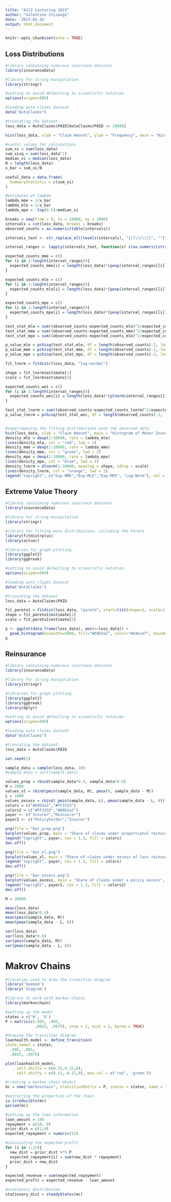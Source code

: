 ```yaml
---
title: "A212 Lecturing 2023"
author: "Valentine Chisango"
date: '2023-01-26'
output: html_document
---
```


```r
knitr::opts_chunk$set(echo = TRUE)
```

## Loss Distributions

```r

#library containing numerous insurnace datasets
library(insuranceData)

#library for string manipulation
library(stringr)

#setting to avoid defaulting to scientisfic notation
options(scipen=999)

#loading auto claims dataset
data("AutoClaims")

#truncating the dataset
loss_data = AutoClaims$PAID[AutoClaims$PAID <= 10000]

hist(loss_data, xlab = "Claim Amount", ylab = "Frequency", main = "Histogram of Motor Insurance Claims", col = "purple")

#useful values for calculations
sum_xi = sum(loss_data)
sum_xisq = sum(loss_data^2)
median_xi = median(loss_data)
N = length(loss_data)
x_bar = sum_xi/N

useful_data = data.frame(
  SummaryStatistic = c(sum_xi)
)

#estimates of lambda
lambda_mme = 1/x_bar
lambda_mle = 1/x_bar
lambda_mpe = -log(0.5)/median_xi

breaks = seq(from = 0, to = 10000, by = 1000)
intervals = cut(loss_data, breaks = breaks)
observed_counts = as.numeric(table(intervals))

intervals_text <- str_replace_all(levels(intervals), "[()\\[\\]]", "")

interval_ranges <- lapply(intervals_text, function(x) c(as.numeric(strsplit(x, ",")[[1]])))

expected_counts_mme = c()
for (i in 1:length(interval_ranges)){
  expected_counts_mme[i] = length(loss_data)*(pexp(interval_ranges[[i]][2], rate = lambda_mme) - pexp(interval_ranges[[i]][1], rate = lambda_mme))
}

expected_counts_mle = c()
for (i in 1:length(interval_ranges)){
  expected_counts_mle[i] = length(loss_data)*(pexp(interval_ranges[[i]][2], rate = lambda_mle) - pexp(interval_ranges[[i]][1], rate = lambda_mle))
}

expected_counts_mpe = c()
for (i in 1:length(interval_ranges)){
  expected_counts_mpe[i] = length(loss_data)*(pexp(interval_ranges[[i]][2], rate = lambda_mpe) - pexp(interval_ranges[[i]][1], rate = lambda_mpe))
}

test_stat_mle = sum((observed_counts-expected_counts_mle)^2/expected_counts_mle)
test_stat_mme = sum((observed_counts-expected_counts_mme)^2/expected_counts_mme)
test_stat_mpe = sum((observed_counts-expected_counts_mle)^2/expected_counts_mpe)

p_value_mle = pchisq(test_stat_mle, df = length(observed_counts)-2, lower.tail = FALSE)
p_value_mme = pchisq(test_stat_mme, df = length(observed_counts)-2, lower.tail = FALSE)
p_value_mpe = pchisq(test_stat_mpe, df = length(observed_counts)-2, lower.tail = FALSE)

fit_lnorm = fitdistr(loss_data, "log-normal")

shape = fit_lnorm$estimate[1]
scale = fit_lnorm$estimate[2]

expected_counts_wei = c()
for (i in 1:length(interval_ranges)){
  expected_counts_wei[i] = length(loss_data)*(plnorm(interval_ranges[[i]][2], meanlog = shape, sdlog = scale) - plnorm(interval_ranges[[i]][1], meanlog = shape, sdlog = scale))
}

test_stat_lnorm = sum((observed_counts-expected_counts_lnorm)^2/expected_counts_lnorm)
p_value_lnorm = pchisq(test_stat_wei, df = length(observed_counts)-3, lower.tail = FALSE)


#superimposing the fitting distributions onto the observed data
hist(loss_data, xlab = "Claim Amount", main = "Histogram of Motor Insurance Claims", col = "gray", ylim = c(0,0.0007), freq = FALSE)
density_mle = dexp(1:10000, rate = lambda_mle)
lines(density_mle, col = "red", lwd = 2)
density_mme = dexp(1:10000, rate = lambda_mme)
lines(density_mme, col = "green", lwd = 2)
density_mpe = dexp(1:10000, rate = lambda_mpe)
lines(density_mpe, col = "blue", lwd = 2)
density_lnorm = dlnorm(1:10000, meanlog = shape, sdlog = scale)
lines(density_lnorm, col = "orange", lwd = 2)
legend("topright", c("Exp-MME","Exp-MLE","Exp-MPE", "Log-Norm"), col = c("green", "red", "blue", "orange"), lty = 1)
```

## Extreme Value Theory
```r
#library containing numerous insurnace datasets
library(insuranceData)

#library for string manipulation
library(stringr)

#library for fitting more distributions, including the Pareto
library(fitdistrplus)
library(actuar)

#libraries for graph plotting
library(ggplot2)
library(ggbreak) 

#setting to avoid defaulting to scientisfic notation
options(scipen=999)

#loading auto claims dataset
data("AutoClaims")

#truncating the dataset
loss_data = AutoClaims$PAID

fit_pareto1 = fitdist(loss_data, "pareto", start=list(shape=1, scale=1))
shape = fit_pareto1$estimate[1]
scale = fit_pareto1$estimate[2]

p <- ggplot(data.frame(loss_data), aes(x=loss_data)) + 
  geom_histogram(binwidth=5000, fill="#69b3a2", color="#e9ecef", boundary=0)  + xlab("Claim Amount") + ylab("Frequency") +theme_classic() + theme(plot.title=element_text(hjust=0.5)) + scale_y_break(c(500,6000)) + labs(title="Histogram of Motor Insurance Claims")
p
```

## Reinsurance
```r
#library containing numerous insurnace datasets
library(insuranceData)

#library for string manipulation
library(stringr)

#libraries for graph plotting
library(ggplot2)
library(ggbreak) 
library(dplyr)

#setting to avoid defaulting to scientisfic notation
options(scipen=999)

#loading auto claims dataset
data("AutoClaims")

#truncating the dataset
loss_data = AutoClaims$PAID

set.seed(1)

sample_data = sample(loss_data, 10)
#sample_data = sort(sample_data)

values_prop = rbind(sample_data*0.4, sample_data*0.6)
M = 2000
values_xl = rbind(pmin(sample_data, M), pmax(0, sample_data - M))
L = 1000
values_excess = rbind( pmin(sample_data, L), pmax(sample_data - L, 0))
colors = c("#69b3a2","#FF3333")
colors2 = c("#FF3333","#69b3a2")
payer <- c("Insurer","Reinsurer")
payer2 <- c("Policyholder","Insurer")

png(file = "bar_prop.png")
barplot(values_prop, main = "Share of claims under proportional reinsurance", ylab = "Claim Amount", col = colors)
legend("topright", payer, cex = 1.3, fill = colors)
dev.off()

png(file = "bar_xl.png")
barplot(values_xl, main = "Share of claims under excess of loss reinsurance", ylab = "Claim Amount", col = colors)
legend("topright", payer, cex = 1.3, fill = colors)
dev.off()

png(file = "bar_excess.png")
barplot(values_excess, main = "Share of claims under a policy excess", ylab = "Claim Amount", col = colors2)
legend("topright", payer2, cex = 1.3, fill = colors2)
dev.off()

M = 20000

mean(loss_data)
mean(loss_data*0.6)
mean(pmin(sample_data, M))
mean(pmax(sample_data - L, 0))

var(loss_data)
var(loss_data*0.6)
var(pmin(sample_data, M))
var(pmax(sample_data - L, 0))

```
# Makrov Chains
```r
#libraries used to draw the transition diagram
library('heemod')
library('diagram')

#library to work with markov chains
library(markovchain)

#setting up the model
states = c('H', 'D')
P = matrix(c(.995, .005,
             .0025, .9975), nrow = 2, ncol = 2, byrow = TRUE)

#drawing the transition diagram
loanhealth_model <- define_transition(
state_names = states,
  .995, .005, 
  .0025, .9975)

plot(loanhealth_model, 
     self.shiftx = c(0.15,0.15,0), 
     self.shifty = c(0.11,-0.11,0), box.col = c('red', 'green'))

#creating a markov chain object
mc = new("markovchain", transitionMatrix = P, states = states, name = "LoanHealth") 

#extracting the properties of the chain
is.irreducible(mc)
period(mc)

#setting up the loan information
loan_amount = 100
repayment = c(10, 0)
prior_dist = c(1,0)
expected_repayment = numeric(12)

#calculating the expected profit
for (i in 1:12){
  new_dist = prior_dist %*% P
  expected_repayment[i] = sum(new_dist * repayment)
  prior_dist = new_dist
}

expected_revenue = sum(expected_repayment)
expected_profit = expected_revenue - loan_amount

#stationary distribution
stationary_dist = steadyStates(mc)
```




